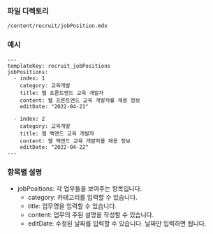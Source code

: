 ### 파일 디렉토리

`/content/recruit/jobPosition.mdx`

### 예시

```
---
templateKey: recruit_jobPositions
jobPositions:
  - index: 1
    category: 교육개발
    title: 웹 프론트엔드 교육 개발자
    content: 웹 프론트엔드 교육 개발자를 채용 정보
    editDate: "2022-04-21"

  - index: 2
    category: 교육개발
    title: 웹 백엔드 교육 개발자
    content: 웹 백엔드 교육 개발자를 채용 정보
    editDate: "2022-04-22"
---
```

### 항목별 설명

- jobPositions: 각 업무들을 보여주는 항목입니다.
  - category: 카테고리를 입력할 수 있습니다.
  - title: 업무명을 입력할 수 있습니다.
  - content: 업무의 주된 설명을 작성할 수 있습니다.
  - editDate: 수정된 날짜를 입력할 수 있습니다. 날짜만 입력하면 됩니다.
